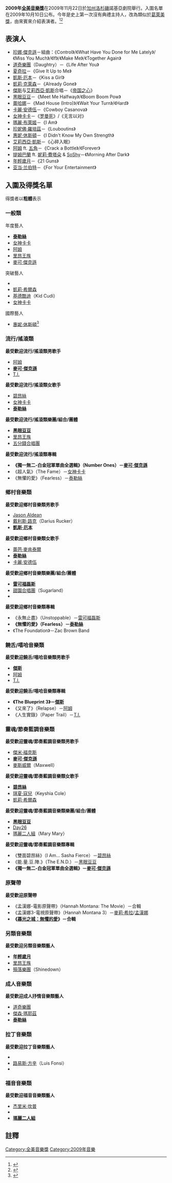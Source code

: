 {{infobox television
| bgcolour = #D6D6FF
| show_name = 第37屆全美音樂獎
| image =
| caption =
| rating =
| format = 頒獎典禮
| runtime = 180分鐘
| company = {{link-en|Dick Clark Productions|Dick Clark Productions}}
| location = [[加州|加州]][[洛杉磯|洛杉磯]]{{link-en|諾基亞劇院|L.A. Live#Nokia Theatre}}
| country = {{US}}
| network = [[美國廣播公司|美國廣播公司]]
| first_run = 2009年11月22日
| TV Viewers =
| website = http://abc.go.com/shows/american-music-awards
}}

'''2009年[[全美音樂獎|全美音樂獎]]'''在2009年11月22日於[[加州|加州]][[洛杉磯|洛杉磯]]諾基亞劇院舉行。入圍名單在2009年10月10日公布。今年是史上第一次沒有典禮主持人，改為類似於[[葛萊美獎|葛萊美獎]]，由來賓來介紹表演者。<ref>{{cite web |url=http://abc.go.com/shows/american-music-awards/nominations |title=Nominations of 2009 American Music Awards |work=[[美國廣播公司|美國廣播公司]] |publisher= |accessdate=2009-11-07 |deadurl=yes |archiveurl=https://web.archive.org/web/20091008005046/http://abc.go.com/shows/american-music-awards/nominations |archivedate=2009-10-08 }}</ref><ref>{{cite web|url=http://abc.go.com/shows/american-music-awards/performers|title=Performers of 2009 American Music Awards|work=[[美國廣播公司|美國廣播公司]]|publisher=|accessdate=2009-11-07|deadurl=yes|archiveurl=https://web.archive.org/web/20101119074357/http://abc.go.com/shows/american-music-awards/performers|archivedate=2010-11-19}}</ref>

==表演人==
* [[珍娜·傑克遜|珍娜·傑克遜]]－組曲：《Control》/《What Have You Done for Me Lately》/《Miss You Much》/《If》/《Make Me》/《Together Again》
* [[道奇樂團|道奇樂團]]（Daughtry）－《Life After You》
* [[夏奇拉|夏奇拉]]－《Give It Up to Me》
* [[凱斯·厄本|凱斯·厄本]]－《Kiss a Girl》
* [[凱莉·克萊森|凱莉·克萊森]]－《Already Gone》
* [[Jay-Z|傑斯]]与[[艾莉西亞·凱斯|艾莉西亞·凱斯]]合唱－《[[帝国之心|帝国之心]]》
* [[黑眼豆豆|黑眼豆豆]]－《Meet Me Halfway》/《Boom Boom Pow》
* [[蕾哈娜|蕾哈娜]]－《Mad House (Intro)》/《Wait Your Turn》/《Hard》
* [[卡麗·安德伍|卡麗·安德伍]]－《Cowboy Casanova》
* [[女神卡卡|女神卡卡]]－《[[罗曼死|罗曼死]]》/《无言以对》
* [[瑪麗·布萊姬|瑪麗·布萊姬]]－《I Am》
* [[珍妮佛·羅培茲|珍妮佛·羅培茲]]－《Louboutins》
* [[惠妮·休斯頓|惠妮·休斯頓]]－《I Didn't Know My Own Strength》
* [[艾莉西亞·凱斯|艾莉西亞·凱斯]]－《心碎入眠》
* [[阿姆|阿姆]] ft. [[50_Cent|五角]]－《Crack a Bottle》/《Forever》
* [[提姆巴蘭|提姆巴蘭]] ft. [[妮莉·費塔朵|妮莉·費塔朵]] & [[Soshy|SoShy]]－《Morning After Dark》
* [[年輕歲月|年輕歲月]]－《21 Guns》
* [[亚当·兰伯特|亚当·兰伯特]]－《For Your Entertainment》

==入圍及得獎名單==
得獎者以'''粗體'''表示
===一般類===
;年度藝人
*'''[[泰勒絲|泰勒絲]]'''
*[[女神卡卡|女神卡卡]]
*[[阿姆|阿姆]]
*[[里昂王族|里昂王族]]
*[[麥可·傑克遜|麥可·傑克遜]]

;突破藝人
*'''{{link-en|Gloriana|Gloriana (band)}}'''
*[[凱莉·希爾森|凱莉·希爾森]]
*[[基德酷迪|基德酷迪]]（Kid Cudi）
*[[女神卡卡|女神卡卡]] 

;國際藝人
*[[惠妮·休斯頓|惠妮·休斯頓]]<ref>{{cite web|url=http://www.whitneyhouston.com/us/news/whitney-houston-perform-amas|title=Whitney Houston to perform at AMAs.|work=''www.whitneyhouston.com''|publisher=|accessdate=2009-11-11|archive-date=2012-08-07|archive-url=https://web.archive.org/web/20120807085851/http://www.whitneyhouston.com/us/news/whitney-houston-perform-amas|dead-url=no}}</ref>

===流行/搖滾類===
'''最受歡迎流行/搖滾類男歌手'''
*[[阿姆|阿姆]]
*'''[[麥可·傑克遜|麥可·傑克遜]]'''
*[[T.I.|T.I.]]

'''最受歡迎流行/搖滾類女歌手'''
*[[碧昂絲|碧昂絲]]
*[[女神卡卡|女神卡卡]]
*'''[[泰勒絲|泰勒絲]]'''

'''最受歡迎流行/搖滾類樂團/組合/團體'''
*'''[[黑眼豆豆|黑眼豆豆]]'''
*[[里昂王族|里昂王族]]
*[[五分錢合唱團|五分錢合唱團]]

'''最受歡迎流行/搖滾類專輯'''
*'''《獨一無二-白金冠軍單曲全選輯》（Number Ones）－[[麥可·傑克遜|麥可·傑克遜]]'''
*《超人氣》（The Fame）－[[女神卡卡|女神卡卡]]
*《無懼的愛》（Fearless）－[[泰勒絲|泰勒絲]]

===鄉村音樂類===
'''最受歡迎鄉村音樂類男歌手'''
*[[傑森·奧爾迪恩|Jason Aldean]]
*[[戴利斯·路克|戴利斯·路克]]（Darius Rucker）
*'''[[凱斯·厄本|凱斯·厄本]]'''

'''最受歡迎鄉村音樂類女歌手'''
*[[蕾芭·麥肯泰爾|蕾芭·麥肯泰爾]]
*'''[[泰勒絲|泰勒絲]]'''
*[[卡麗·安德伍|卡麗·安德伍]]

'''最受歡迎鄉村音樂類樂團/組合/團體'''
*'''[[雷可福磊斯|雷可福磊斯]]'''
*[[甜園合唱團|甜園合唱團]]（Sugarland）
*{{link-en|Zac Brown Band|Zac Brown Band}}

'''最受歡迎鄉村音樂類專輯'''
*《永無止盡》（Unstoppable）－[[雷可福磊斯|雷可福磊斯]]
*'''《無懼的愛》（Fearless）－[[泰勒絲|泰勒絲]]'''
*《The Foundation》－Zac Brown Band

===饒舌/嘻哈音樂類===
'''最受歡迎饒舌/嘻哈音樂類男歌手'''
*'''[[Jay-Z|傑斯]]'''
*[[阿姆|阿姆]]
*[[T.I.|T.I.]]

'''最受歡迎饒舌/嘻哈音樂類專輯'''
*'''《The Blueprint 3》－[[Jay-Z|傑斯]]'''
*《又來了》（Relapse）－[[阿姆|阿姆]]
*《人生實錄》（Paper Trail）－[[T.I.|T.I.]]

===靈魂/節奏藍調音樂類===
'''最受歡迎靈魂/節奏藍調音樂類男歌手'''
*[[傑米·福克斯|傑米·福克斯]]
*'''[[麥可·傑克遜|麥可·傑克遜]]'''
*[[麥斯威爾_(歌手)|麥斯威爾]]（Maxwell）

'''最受歡迎靈魂/節奏藍調音樂類女歌手'''
*'''[[碧昂絲|碧昂絲]]'''
*[[琪夏·寇兒|琪夏·寇兒]]（Keyshia Cole） 
*[[凱莉·希爾森|凱莉·希爾森]]

'''最受歡迎靈魂/節奏藍調音樂類樂團/組合/團體'''
*'''[[黑眼豆豆|黑眼豆豆]]'''
*[[Day26|Day26]]
*[[瑪麗二人組|瑪麗二人組]]（Mary Mary）

'''最受歡迎靈魂/節奏藍調音樂類專輯'''
*《雙面碧昂絲》（I Am... Sasha Fierce）－[[碧昂絲|碧昂絲]]
*《能.量.豆.陣.》（The E.N.D.）－[[黑眼豆豆|黑眼豆豆]]
*'''《獨一無二-白金冠軍單曲全選輯》－[[麥可·傑克遜|麥可·傑克遜]]'''

===原聲帶===
'''最受歡迎原聲帶'''
*《孟漢娜-電影原聲帶》（Hannah Montana: The Movie）－合輯
*《孟漢娜3-電視原聲帶》（Hannah Montana 3）－[[麥莉·希拉|麥莉·希拉]]/[[孟漢娜|孟漢娜]]
*'''《[[暮光之城：無懼的愛_(2008年電影)|暮光之城：無懼的愛]]》－合輯'''

===另類音樂類===
'''最受歡迎另類音樂類藝人'''
*'''[[年輕歲月|年輕歲月]]'''
*[[里昂王族|里昂王族]]
*[[殞落樂團|殞落樂團]]（Shinedown）

===成人音樂類===
'''最受歡迎成人抒情音樂類藝人'''
*[[道奇樂團|道奇樂團]]
*[[傑森·瑪耶茲|傑森·瑪耶茲]]
*'''[[泰勒絲|泰勒絲]]'''

===拉丁音樂類===
'''最受歡迎拉丁音樂類藝人'''
*'''{{link-en|Aventura|Aventura}}'''
*[[路易斯·方辛|路易斯·方辛]]（Luis Fonsi）
*{{link-en|Wisin Y Yandel|Wisin Y Yandel}}

===福音音樂類===
'''最受歡迎福音音樂類藝人'''
*[[杰里米·坎普|杰里米·坎普]]
*{{link-en|Brandon Heath|Brandon Heath}}
*'''[[瑪麗二人組|瑪麗二人組]]'''

==註釋==
{{reflist}}

{{AMAyear}}

[[Category:全美音樂獎|Category:全美音樂獎]]
[[Category:2009年音樂|Category:2009年音樂]]